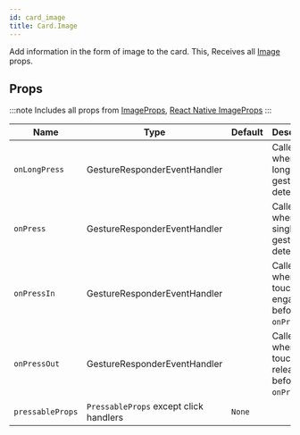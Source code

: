 ```yaml
---
id: card_image
title: Card.Image
---
```



Add information in the form of image to the card.
This, Receives all [Image](Image.mdx#props) props.

## Props

:::note
Includes all props from [ImageProps](/docs/documentation/image#props), [React Native ImageProps](https://reactnative.dev/docs/image#props)
:::

<div class='table-responsive'>

| Name             | Type                                   | Default | Description                                       |
| ---------------- | -------------------------------------- | ------- | ------------------------------------------------- |
| `onLongPress`    | GestureResponderEventHandler           |         | Called when a long-tap gesture is detected.       |
| `onPress`        | GestureResponderEventHandler           |         | Called when a single tap gesture is detected.     |
| `onPressIn`      | GestureResponderEventHandler           |         | Called when a touch is engaged before `onPress`.  |
| `onPressOut`     | GestureResponderEventHandler           |         | Called when a touch is released before `onPress`. |
| `pressableProps` | `PressableProps` except click handlers | `None`  |                                                   |

</div>
